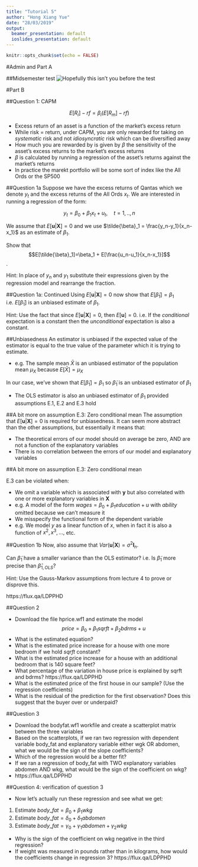 ```yaml
---
title: "Tutorial 5"
author: "Hong Xiang Yue"
date: "28/03/2019"
output:
  beamer_presentation: default
  ioslides_presentation: default
---
```


```r
knitr::opts_chunk$set(echo = FALSE)
```

#Admin and Part A

##Midsemester test
![Hopefully this isn't you before the test](/Users/HongX/Desktop/Documents/Work Related Stuff/Monash Tutoring/ETC2410/2019/Tutorials/Week 5/study_for_the_test.jpg)

#Part B

##Question 1: CAPM

$$E[R_i]-rf = \beta_i(E[R_m]-rf)$$

- Excess return of an asset is a function of the market's excess return
- While risk = return, under CAPM, you are only rewarded for taking on $\textit{systematic}$ risk and not $\textit{idiosyncratic}$ risk which can be diversified away
- How much you are rewarded by is given by $\beta$ the sensitivity of the asset's excess returns to the market's excess returns
- $\beta$ is calculated by running a regression of the asset's returns against the market's returns
- In practice the marekt portfolio will be some sort of index like the All Ords or the SP500

##Question 1a
Suppose we have the excess returns of Qantas which we denote $y_t$ and the excess returns of the All Ords $x_t$. We are interested in running a regression of the form:

$$y_t = \beta_0 + \beta_1x_t+u_t, \quad t=1,..,n$$

We assume that $E[\textbf{u}|\textbf{X}] = 0$ and we use $\tilde{\beta}_1 = \frac{y_n-y_1}{x_n-x_1}$ as an estimate of $\beta_1$.

Show that $$E[\tilde{\beta}_1]=\beta_1 + E[\frac{u_n-u_1}{x_n-x_1}]$$.

Hint: In place of $y_n$ and $y_1$ substitute their expressions given by the regression model and rearrange the fraction.

##Question 1a: Continued
Using $E[\textbf{u}|\textbf{X}] = 0$ now show that $E[\tilde{\beta}_1]=\beta_1$ i.e. $E[\tilde{\beta}_1]$ is an unbiased estimate of $\beta_1$.

$$\textit{}$$
Hint: Use the fact that since $E[\textbf{u}|\textbf{X}] = 0$, then $E[\textbf{u}] = 0$. i.e. If the $\textit{conditional}$ expectation is a constant then the $\textit{unconditional}$ expectation is also a constant.

##Unbiasedness
An estimator is unbiased if the expected value of the estimator is equal to the true value of the parameter which it is trying to estimate.

- e.g. The sample mean $\bar{X}$ is an unbiased estimator of the population mean $\mu_X$ because $E[\bar{X}]=\mu_X$

In our case, we've shown that $E[\tilde{\beta}_1]=\beta_1$ so $\tilde{\beta}_1$ is an unbiased estimator of $\beta_1$

- The OLS estimator is also an unbiased estimator of $\beta_1$ provided assumptions E.1, E.2 and E.3 hold

##A bit more on assumption E.3: Zero conditional mean
The assumption that $E[\textbf{u}|\textbf{X}] = 0$ is required for unbiasedness. It can seem more abstract than the other assumptions, but essentially it means that:

- The theoretical errors of our model should on average be zero, AND are not a function of the explanatory variables
- There is no correlation between the errors of our model and explanatory variables

##A bit more on assumption E.3: Zero conditional mean

E.3 can be violated when:

- We omit a variable which is associated with $\textbf{y}$ but also correlated with one or more explanatory variables in $\textbf{X}$
- e.g. A model of the form $wages = \beta_0 + \beta_1education + u$ with $ability$ omitted because we can't measure it
- We misspecify the functional form of the dependent variable
- e.g. We model $y$ as a linear function of $x$, when in fact it is also a function of $x^2, x^3,...,$ etc.

##Question 1b
Now, also assume that $Var(\textbf{u}|\textbf{X})=\sigma^2\textbf{I}_n$. 

Can $\tilde{\beta}_1$ have a smaller variance than the OLS estimator? i.e. Is $\tilde{\beta}_1$ more precise than $\hat{\beta}_{1,OLS}$? 

Hint: Use the Gauss-Markov assumptions from lecture 4 to prove or disprove this.

https://flux.qa/LDPPHD

##Question 2

- Download the file hprice.wf1 and estimate the model 
$$price = \beta_0 + \beta_1 sqrft + \beta_2 bdrms + u$$
- What is the estimated equation?
- What is the estimated price increase for a house with one more bedroom if we hold $sqrft$ constant?
- What is the estimated price increase for a house with an additional bedroom that is 140 square feet?
- What percentage of the variation in house price is explained by sqrft and bdrms? https://flux.qa/LDPPHD
- What is the estimated price of the first house in our sample? (Use the regression coefficients)
- What is the residual of the prediction for the first observation? Does this suggest that the buyer over or underpaid?

##Question 3

- Download the bodyfat.wf1 workfile and create a scatterplot matrix between the three variables
- Based on the scatterplots, if we ran two regression with dependent variable body_fat and explanatory variable either wgk OR abdomen, what we would be the sign of the slope coefficients?
- Which of the regression would be a better fit?
- If we ran a regression of body_fat with TWO explanatory variables abdomen AND wkg, what would be the sign of the coefficient on wkg?  
- https://flux.qa/LDPPHD

##Question 4: verification of question 3

- Now let's actually run these regression and see what we get:
1. Estimate $body\_fat = \beta_0 + \beta_1wkg$
2. Estimate $body\_fat = \delta_0 + \delta_1abdomen$
3. Estimate $body\_fat = \gamma_0 + \gamma_1abdomen + \gamma_2wkg$
- Why is the sign of the coefficient on wkg negative in the third regression?
- If weight was measured in pounds rather than in kilograms, how would the coefficients change in regression 3? https://flux.qa/LDPPHD





